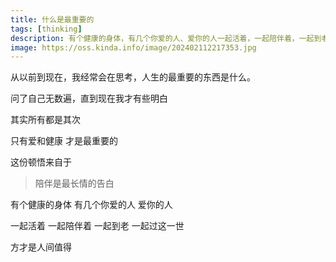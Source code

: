 ```yaml
---
title: 什么是最重要的
tags: [thinking]
description: 有个健康的身体，有几个你爱的人、爱你的人一起活着，一起陪伴着，一起到老，一起过这一世，方才是人间值得。
image: https://oss.kinda.info/image/202402112217353.jpg
---
```


从以前到现在，我经常会在思考，人生的最重要的东西是什么。

问了自己无数遍，直到现在我才有些明白

其实所有都是其次

只有爱和健康 才是最重要的

这份顿悟来自于

> 陪伴是最长情的告白

有个健康的身体 有几个你爱的人 爱你的人

一起活着 一起陪伴着 一起到老 一起过这一世

方才是人间值得